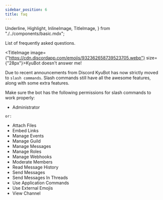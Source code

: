 ```yaml
---
sidebar_position: 6
title: faq
---
```

  Underline,
  Highlight,
  InlineImage,
  TitleImage,
} from "./../components/basic.mdx";

List of frequently asked questions.

<Underline />

<TitleImage image={"https://cdn.discordapp.com/emojis/932362658739523705.webp"} size={"28px"}>KyuBot doesn't answer me!</TitleImage>

Due to recent announcements from <Highlight color="#69d9a1" url="https://discord.com/blog/welcome-to-the-new-era-of-discord-apps">Discord</Highlight> KyuBot has now strictly moved to `slash commands`. Slash commands still have all the awesome features, along with some extra features.

Make sure the bot has the following permissions for slash commands to work properly:

- Administrator

`or:`

- Attach Files
- Embed Links
- Manage Events
- Manage Guild
- Manage Messages
- Manage Roles
- Manage Webhooks
- Moderate Members
- Read Message History
- Send Messages
- Send Messages In Threads
- Use Application Commands
- Use External Emojis
- View Channel

<Underline />